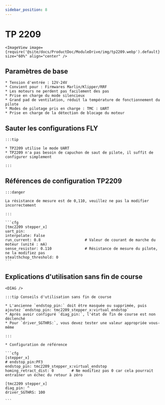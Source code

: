 ```yaml
---
sidebar_position: 8
---
```



# TP 2209

    <ImageView image={require('@site/docs/ProductDoc/ModuleDrive/img/tp2209.webp').default} size="60%" align="center" />


## Paramètres de base

    * Tension d'entrée : 12V-24V
    * Convient pour : Firmwares Marlin/Klipper/RRF
    * Les moteurs ne perdent pas facilement des pas
    * Prise en charge du mode silencieux
    * Grand pad de ventilation, réduit la température de fonctionnement du pilote
    * Modes de pilotage pris en charge : TMC : UART
    * Prise en charge de la détection de blocage du moteur


## Sauter les configurations FLY

    :::tip

    * TP2209 utilise le mode UART
    * TP2209 n'a pas besoin de capuchon de saut de pilote, il suffit de configurer simplement
    
    :::


## Références de configuration TP2209

    :::danger

    La résistance de mesure est de 0,110, veuillez ne pas la modifier incorrectement

    :::

    ```cfg
    [tmc2209 stepper_x]
    uart_pin: 
    interpolate: False
    run_current: 0.8                    # Valeur de courant de marche du moteur (unité : mA)
    sense_resistor: 0.110               # Résistance de mesure du pilote, ne la modifiez pas
    stealthchop_threshold: 0
    ```



## Explications d'utilisation sans fin de course

    <DIAG />

    :::tip Conseils d'utilisation sans fin de course

    * L'ancienne `endstop_pin:` doit être masquée ou supprimée, puis ajoutez `endstop_pin: tmc2209_stepper_x:virtual_endstop`
    * Après avoir configuré `diag_pin:`, l'état de fin de course est non déclenché
    * Pour `driver_SGTHRS:`, vous devez tester une valeur appropriée vous-même

    :::

    * Configuration de référence

    ```cfg
    [stepper_x]
    # endstop_pin:PF3
    endstop_pin: tmc2209_stepper_x:virtual_endstop
    homing_retract_dist: 0        # Ne modifiez pas 0 car cela pourrait entraîner un échec du retour à zéro

    [tmc2209 stepper_x]
    diag_pin: ^
    driver_SGTHRS: 100
    
    ```